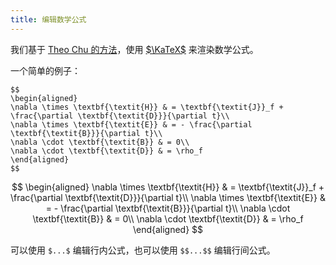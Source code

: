 ```yaml
---
title: 编辑数学公式
---
```


我们基于 [Theo Chu 的方法](https://docs.theochu.com/docusaurus/latex/)，使用 [$\KaTeX$](https://katex.org/) 来渲染数学公式。

一个简单的例子：

```
$$
\begin{aligned}
\nabla \times \textbf{\textit{H}} & = \textbf{\textit{J}}_f + \frac{\partial \textbf{\textit{D}}}{\partial t}\\
\nabla \times \textbf{\textit{E}} & = - \frac{\partial \textbf{\textit{B}}}{\partial t}\\
\nabla \cdot \textbf{\textit{B}} & = 0\\
\nabla \cdot \textbf{\textit{D}} & = \rho_f
\end{aligned}
$$
```

$$
\begin{aligned}
\nabla \times \textbf{\textit{H}} & = \textbf{\textit{J}}_f + \frac{\partial \textbf{\textit{D}}}{\partial t}\\
\nabla \times \textbf{\textit{E}} & = - \frac{\partial \textbf{\textit{B}}}{\partial t}\\
\nabla \cdot \textbf{\textit{B}} & = 0\\
\nabla \cdot \textbf{\textit{D}} & = \rho_f
\end{aligned}
$$

可以使用 `$...$` 编辑行内公式，也可以使用 `$$...$$` 编辑行间公式。
